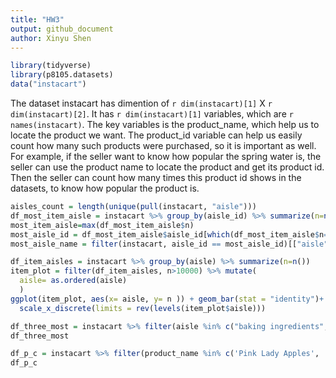```yaml
---
title: "HW3"
output: github_document
author: Xinyu Shen
---
```



```r
library(tidyverse)
library(p8105.datasets)
data("instacart")

```

The dataset instacart has dimention of `r dim(instacart)[1]` X `r dim(instacart)[2]`. It has `r dim(instacart)[1]` variables, which are `r names(instacart)`. The key variables is the product_name, which help us to locate the product we want. The product_id variable can help us easily count how many such products were purchased, so it is important as well. For example, if the seller want to know how popular the spring water is, the seller can use the product name to locate the product and get its product id. Then the seller can count how many times this product id shows in the datasets, to know how popular the product is. 

```r
aisles_count = length(unique(pull(instacart, "aisle")))
df_most_item_aisle = instacart %>% group_by(aisle_id) %>% summarize(n=n()) 
most_item_aisle=max(df_most_item_aisle$n)
most_aisle_id = df_most_item_aisle$aisle_id[which(df_most_item_aisle$n==max(most_item_aisle))]
most_aisle_name = filter(instacart, aisle_id == most_aisle_id)[["aisle"]][1]
```

```r
df_item_aisles = instacart %>% group_by(aisle) %>% summarize(n=n()) 
item_plot = filter(df_item_aisles, n>10000) %>% mutate( 
  aisle= as.ordered(aisle)
  )
ggplot(item_plot, aes(x= aisle, y= n )) + geom_bar(stat = "identity")+ ylab("number in aisles") + coord_flip() +
  scale_x_discrete(limits = rev(levels(item_plot$aisle)))
```


```r
df_three_most = instacart %>% filter(aisle %in% c("baking ingredients", "dog food care","packaged vegetables fruits")) %>% group_by(aisle, product_name) %>% summarize(num_times=n()) %>% arrange(-num_times, .by_group = TRUE) %>% top_n(3)
df_three_most
```
```r
df_p_c = instacart %>% filter(product_name %in% c('Pink Lady Apples', 'Coffee Ice Cream')) %>% select(product_name,order_dow, order_hour_of_day) %>% group_by(product_name, order_dow) %>% summarize(mean = mean(order_hour_of_day)) %>% pivot_wider(names_from = order_dow, values_from = mean) 
df_p_c
```



